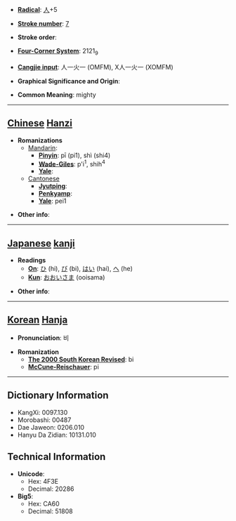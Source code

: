 * '''[[Wiktionary:Chinese radical index| Radical]]''': [[Wiktionary:Chinese radical index 人|人]]+5

* '''[[Wiktionary:Chinese total strokes index|Stroke number]]''': [[Wiktionary:Chinese total strokes index 7|7]]

* '''Stroke order''': 

* '''[[Wiktionary:Chinese four corner index|Four-Corner System]]''': 2121<sub>9</sub>

* '''[[Wiktionary:Chinese Cangjie index|Cangjie input]]''': 人一火一 (OMFM), X人一火一 (XOMFM)

* '''Graphical Significance and Origin''': 

* '''Common Meaning''': mighty

----

== [[Chinese]] [[Hanzi]] ==

* '''Romanizations'''
** [[Mandarin]]:
*** '''[[Pinyin]]''': pī (pi1), shì (shi4)
*** '''[[Wade-Giles]]''': p'i<sup>1</sup>, shih<sup>4</sup>
*** '''[[Yale]]''': 
**[[Cantonese]]
***'''[[Jyutping]]''':
***'''[[Penkyamp]]''': 
***'''[[Yale]]''': pei1

* '''Other info''': 

----

== [[Japanese]] [[kanji]] ==

* '''Readings'''
** '''[[On]]''': [[ひ]] (hi), [[び]] (bi), [[はい]] (hai), [[へ]] (he)
** '''[[Kun]]''': [[おおいさま]] (ooisama)

* '''Other info''':  

----

== [[Korean]] [[Hanja]] ==

* '''Pronunciation''': 비

* '''Romanization'''
** '''[[The 2000 South Korean Revised Romanization|The 2000 South Korean Revised]]''': bi
** '''[[McCune-Reischauer]]''': pi

----

== Dictionary Information ==

* KangXi: 0097.130
* Morobashi: 00487
* Dae Jaweon: 0206.010
* Hanyu Da Zidian: 10131.010

== Technical Information ==

* '''Unicode''':
** Hex: 4F3E
** Decimal: 20286
* '''Big5''':
** Hex: CA60
** Decimal: 51808